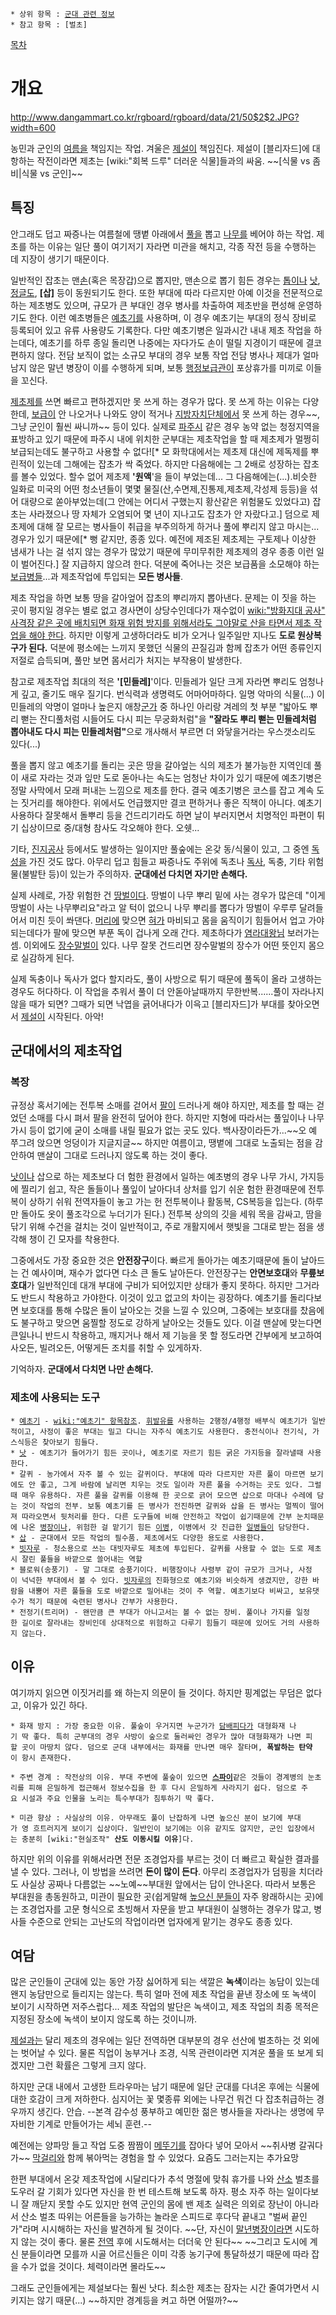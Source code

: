  * 상위 항목 : [[군대 관련 정보]]
 * 참고 항목 : [벌초]
[[목차]]
= 개요 =
http://www.dangammart.co.kr/rgboard/rgboard/data/21/50$2$2.JPG?width=600

농민과 군인의 [[여름]]을 책임지는 작업. 겨울은 [[제설]]이 책임진다. 제설이 [블리자드]에 대항하는 작전이라면 제초는 [wiki:"회복 드루" 더러운 식물]들과의 싸움. ~~[식물 vs 좀비|식물 vs 군인]~~
== 특징 ==
안그래도 덥고 짜증나는 여름철에 땡볕 아래에서 [[풀]]을 뽑고 [[나무]]를 베어야 하는 작업. 제초를 하는 이유는 일단 풀이 여기저기 자라면 미관을 해치고, 각종 작전 등을 수행하는 데 지장이 생기기 때문이다.

일반적인 잡초는 맨[[손]](혹은 목장갑)으로 뽑지만, 맨손으로 뽑기 힘든 경우는 [[톱]]이나 [[낫]], [[정글도]], '''[삽]''' 등이 동원되기도 한다. 
또한 부대에 따라 다르지만 아예 이것을 전문적으로 하는 제초병도 있으며, 규모가 큰 부대인 경우 병사를 차출하여 제초반을 편성해 운영하기도 한다. 이런 예초병들은 [[예초기]]를 사용하며, 이 경우 예초기는 부대의 정식 장비로 등록되어 있고 유류 사용량도 기록한다. 다만 예초기병은 일과시간 내내 제초 작업을 하는데다, 예초기를 하루 종일 돌리면 나중에는 자다가도 손이 떨릴 지경이기 때문에 결코 편하지 않다. 전담 보직이 없는 소규모 부대의 경우 보통 작업 전담 병사나 제대가 얼마 남지 않은 말년 병장이 이를 수행하게 되며, 보통 [[행정보급관]]이 포상휴가를 미끼로 이들을 꼬신다.

[[제초제]]를 쓰면 빠르고 편하겠지만 못 쓰게 하는 경우가 많다. 못 쓰게 하는 이유는 다양한데, [[보급]]이 안 나오거나 나와도 양이 적거나 [[지방자치단체]]에서 못 쓰게 하는 경우~~, 그냥 군인이 훨씬 싸니까~~ 등이 있다. 실제로 [[파주]]시 같은 경우 농약 없는 청정지역을 표방하고 있기 때문에 파주시 내에 위치한 군부대는 제초작업을 할 때 제초제가 멀쩡히 보급되는데도 불구하고 사용할 수 없다![* 모 화학대에서는 제초제 대신에 제독제를 뿌린적이 있는데 그해에는 잡초가 싹 죽었다. 하지만 다음해에는 그 2배로 성장하는 잡초를 볼수 있었다. 할수 없어 제초제 ''''원액''''을 들이 부었는데... 그 다음해에는(...).비슷한 일화로 미국의 어떤 청소년들이 몇몇 물질(산,수면제,진통제,제초제,각성제 등등)을 섞어 대량으로 쏟아부었는데(그 안에는 어디서 구했는지 황산같은 위험물도 있었다고) 잡초는 사라졌으나 땅 자체가 오염되어 몇 년이 지나고도 잡초가 안 자랐다고.] 덤으로 제초제에 대해 잘 모르는 병사들이 취급을 부주의하게 하거나 풀에 뿌리지 않고 마시는... 경우가 있기 때문에[* 뻥 같지만, 종종 있다. 예전에 제조된 제초제는 구토제나 이상한 냄새가 나는 걸 섞지 않는 경우가 많았기 때문에 무미무취한 제초제의 경우 종종 이런 일이 벌어진다.] 잘 지급하지 않으려 한다. 덕분에 죽어나는 것은 보급품을 소모해야 하는 [[보급병]]들...과 제초작업에 투입되는 '''모든 병사들'''.

제초 작업을 하면 보통 땅을 갈아엎어 잡초의 뿌리까지 뽑아낸다. 문제는 이 짓을 하는 곳이 평지일 경우는 별로 없고 경사면이 상당수인데다가 재수없이 [[wiki:"방화지대 공사" 사격장 같은 곳에 배치되면 화재 위험 방지를 위해서라도 그야말로 산을 타면서 제초 작업을 해야 한다]]. 하지만 이렇게 고생하더라도 비가 오거나 일주일만 지나도 '''도로 원상복구가 된다.''' 덕분에 평소에는 느끼지 못했던 식물의 끈질김과 함께 잡초가 어떤 종류인지 저절로 습득되며, 풀만 보면 몸서리가 처지는 부작용이 발생한다. 

참고로 제초작업 최대의 적은 ''''[민들레]''''이다. 민들레가 일단 크게 자라면 뿌리도 엄청나게 깊고, 줄기도 매우 질기다. 번식력과 생명력도 어마어마하다. 일명 악마의 식물(...) 이 민들레의 악명이 얼마나 높은지 애창[[군가]] 중 하나인 아리랑 겨레의 첫 부분 "밟아도 뿌리 뻗는 잔디풀처럼 시들어도 다시 피는 무궁화처럼"을 '''"잘라도 뿌리 뻗는 민들레처럼 뽑아내도 다시 피는 민들레처럼"'''으로 개사해서 부르면 더 와닿을거라는 우스갯소리도 있다(...) 

풀을 뽑지 않고 예초기를 돌리는 곳은 땅을 갈아엎는 식의 제초가 불가능한 지역인데 풀이 새로 자라는 것과 잎만 도로 돋아나는 속도는 엄청난 차이가 있기 때문에 예초기병은 정말 사막에서 모래 퍼내는 느낌으로 제초를 한다. 결국 예초기병은 코스를 잡고 계속 도는 짓거리를 해야한다. 위에서도 언급했지만 결코 편하거나 좋은 직책이 아니다. 예초기 사용하다 잘못해서 돌뿌리 등을 건드리기라도 하면 날이 부러지면서 치명적인 파편이 튀기 십상이므로 중/대형 참사도 각오해야 한다. 오쉣...

기타, [[진지공사]] 등에서도 발생하는 일이지만 풀숲에는 온갖 동/식물이 있고, 그 중엔 [[독]]성을 가진 것도 많다. 아무리 덥고 힘들고 짜증나도 주위에 독초나 [[독사]], 독충, 기타 위험물(불발탄 등)이 있는가 주의하자. '''군대에선 다치면 자기만 손해다.'''

실제 사례로, 가장 위험한 건 [[땅벌]]이다. 땅벌이 나무 뿌리 밑에 사는 경우가 많은데 "이게 땅벌이 사는 나무뿌리요"라고 알 턱이 없으니 나무 뿌리를 뽑다가 땅벌이 우루루 달려들어서 미친 듯이 쏴댄다. [[머리]]에 맞으면 [[혀]]가 마비되고 몸을 움직이기 힘들어서 업고 가야되는데다가 팔에 맞으면 부푼 독이 겁나게 오래 간다. 제초하다가 [[염라대왕]]님 보러가는 셈. 이외에도 [[장수말벌]]이 있다. 나무 잘못 건드리면 장수말벌의 장수가 어떤 뜻인지 몸으로 실감하게 된다.

실제 독충이나 독사가 없다 할지라도, 풀이 사방으로 튀기 때문에 풀독이 올라 고생하는 경우도 허다하다. 이 작업을 추워서 풀이 더 안돋아날때까지 무한반복......풀이 자라나지 않을 때가 되면? 그때가 되면 낙엽을 긁어내다가 이윽고 [블리자드]가 부대를 찾아오면서 [[제설]]이 시작된다. 아악!

== 군대에서의 제초작업 ==
=== 복장 === 
규정상 혹서기에는 전투복 소매를 걷어서 [[팔]]이 드러나게 해야 하지만, 제초를 할 때는 걷었던 소매를 다시 펴서 팔을 완전히 덮어야 한다. 하지만 지형에 따라서는 풀잎이나 나무 가시 등이 없기에 굳이 소매를 내릴 필요가 없는 곳도 있다. 백사장이라든가...~~오 예 쭈그려 앉으면 엉덩이가 지글지글~~
하지만 여름이고, 땡볕에 그대로 노출되는 점을 감안하여 맨살이 그대로 드러나지 않도록 하는 것이 좋다.

[[낫]]이나 삽으로 하는 제초보다 더 험한 환경에서 일하는 예초병의 경우 나무 가시, 가지등에 찔리기 쉽고, 작은 돌들이나 풀잎이 날아다녀 상처를 입기 쉬운 험한 환경때문에 전투복이 상하기 쉬워 전역자들이 놓고 가는 헌 전투복이나 활동복, CS복등을 입는다. (하루만 돌아도 옷이 풀조각으로 누더기가 된다.)
전투복 상의의 깃을 세워 목을 감싸고, 땀을 닦기 위해 수건을 걸치는 것이 일반적이고, 주로 개활지에서 햇빛을 그대로 받는 점을 생각해 챙이 긴 모자를 착용한다.

그중에서도 가장 중요한 것은 '''안전장구'''이다.
빠르게 돌아가는 예초기때문에 돌이 날아드는 건 예사이며, 재수가 없다면 다소 큰 돌도 날아든다.
안전장구는 '''안면보호대'''와 '''무릎보호대'''가 일반적인데 대개 부대에 구비가 되어있지만 상태가 좋지 못하다. 하지만 그거라도 반드시 착용하고 가야한다. 이것이 있고 없고의 차이는 굉장하다. 
예초기를 돌리다보면 보호대를 통해 수많은 돌이 날아오는 것을 느낄 수 있으며, 그중에는 보호대를 찼음에도 불구하고 맞으면 움찔할 정도로 강하게 날아오는 것들도 있다. 이걸 맨살에 맞는다면 큰일나니 반드시 착용하고, 깨지거나 해서 제 기능을 못 할 정도라면 간부에게 보고하여 사오든, 빌려오든, 어떻게든 조치를 취할 수 있게하자.

기억하자. '''군대에서 다치면 나만 손해다.'''

=== 제초에 사용되는 도구 ===
 * [[예초기]] - [[wiki:"예초기" 항목참조]]. [[휘발유]]를 사용하는 2행정/4행정 배부식 예초기가 일반적이고, 사정이 좋은 부대는 밀고 다니는 자주식 예초기도 사용한다. 충전식이나 전기식, 가스식등은 찾아보기 힘들다.
 * [[낫]] - 예초기가 들어가기 힘든 곳이나, 예초기로 자르기 힘든 굵은 가지등을 잘라낼때 사용한다.
 * 갈퀴 - 농가에서 자주 볼 수 있는 갈퀴이다. 부대에 따라 다르지만 자른 풀이 마르면 보기에도 안 좋고, 그게 바람에 날리면 치우는 것도 일이라 자른 풀을 수거하는 곳도 있다. 그럴때 매우 유용하다. 자른 풀을 갈퀴를 이용해 한 곳으로 긁어 모으면 삽으로 마대나 수레에 담는 것이 작업의 전부. 보통 예초기를 든 병사가 전진하면 갈퀴와 삽을 든 병사는 멀찍이 떨어져 따라오면서 뒷처리를 한다. 다른 도구들에 비해 안전하고 작업이 쉽기때문에 간부 눈치때문에 나온 [[병장]]이나, 위험한 걸 맡기기 힘든 [[이병]], 이병에서 갓 진급한 [[일병]]들이 담당한다.
 * [[삽]] - 군대에서 모든 작업의 필수품. 제초에서도 다양한 용도로 사용한다.
 * [[빗자루]] - 청소용으로 쓰는 대빗자루도 제초에 투입된다. 갈퀴를 사용할 수 없는 도로 제초시 잘린 풀들을 바깥으로 쓸어내는 역할
 * 블로워(송풍기) - 말 그대로 송풍기이다. 비행장이나 사령부 같이 규모가 크거나, 사정이 넉넉한 부대에서 볼 수 있다. [[빗자루]]의 진화형으로 예초기와 비슷하게 생겼지만, 강한 바람을 내뿜어 자른 풀들을 도로 바깥으로 밀어내는 것이 주 역할. 예초기보다 비싸고, 보유댓수가 적기 때문에 숙련된 병사나 간부가 사용한다.
 * 전정기(트리머) - 왠만큼 큰 부대가 아니고서는 볼 수 없는 장비. 풀이나 가지를 일정한 길이로 잘라내는 장비인데 상대적으로 위험하고 다루기 힘들기 때문에 있어도 거의 사용하지 않는다.

== 이유 ==
여기까지 읽으면 이짓거리를 왜 하는지 의문이 들 것이다. 하지만 핑계없는 무덤은 없다고, 이유가 있긴 하다.

 * 화재 방지 : 가장 중요한 이유. 풀숲이 우거지면 누군가가 [[담배]]피다가 대형화재 나기 딱 좋다. 특히 군부대의 경우 사방이 숲으로 둘러싸인 경우가 많아 대형화재가 나면 피할 곳이 마땅치 않다. 덤으로 군대 내부에서는 화재를 만나면 매우 잘타며, '''폭발하는 탄약'''이 항시 존재한다.

 * 주변 경계 : 작전상의 이유. 부대 주변에 풀숲이 있으면 '''[[스파이]]'''같은 것들이 경계병의 눈초리를 피해 은밀하게 접근해서 정보수집을 한 후 다시 은밀하게 사라지기 쉽다. 덤으로 주요 시설과 주요 인물을 노리는 특수부대가 침투하기 딱 좋다.

 * 미관 향상 : 사실상의 이유. 아무래도 풀이 난잡하게 나면 높으신 분이 보기에 부대가 영 흐트러지게 보이기 십상이다. 일반인이 보기에는 이유 같지도 않지만, 군인 입장에서는 충분히 [wiki:"현실조작" '''산도 이동시킬 이유''']다.

하지만 위의 이유를 위해서라면 전문 조경업자를 부르는 것이 더 빠르고 확실한 결과를 낼 수 있다. 그러나, 이 방법을 쓰려면 '''돈이 많이 든다'''. 아무리 조경업자가 덤핑을 치더라도 사실상 공짜나 다름없는 ~~노예~~부대원 앞에서는 답이 안나온다. 따라서 보통은 부대원을 총동원하고, 미관이 필요한 곳(쉽게말해 [[높으신 분들]]이 자주 왕래하시는 곳)에는 조경업자를 고문 형식으로 초빙해서 자문을 받고 부대원이 실행하는 경우가 많고, 병사들 수준으로 안되는 고난도의 작업이라면 업자에게 맡기는 경우도 종종 있다.

== 여담 ==
많은 군인들이 군대에 있는 동안 가장 싫어하게 되는 색깔은 '''녹색'''이라는 농담이 있는데 왠지 농담만으로 들리지는 않는다. 특히 얼마 전에 제초 작업을 끝낸 장소에 또 녹색이 보이기 시작하면 저주스럽다... 제초 작업의 발단은 녹색이고, 제초 작업의 최종 목적은 지정된 장소에 녹색이 보이지 않도록 하는 것이니까. 

[[제설]]과는 달리 제초의 경우에는 일단 전역하면 대부분의 경우 선산에 벌초하는 것 외에는 벗어날 수 있다. 물론 직업이 농부거나 조경, 식목 관련이라면 지겨운 풀을 또 보게 되겠지만 그런 확률은 그렇게 크지 않다.

하지만 군대 내에서 고생한 트라우마는 남기 때문에 일단 군대를 다녀온 후에는 식물에 대한 호감이 크게 저하한다. 심지어는 꽃 몇종류 외에는 나무건 뭐건 다 잡초취급하는 경우까지 생긴다. 안습. --본격 감수성 풍부하고 예민한 젊은 병사들을 자라나는 생명에 무자비한 기계로 만들어가는 세뇌 훈련.--

예전에는 양파망 들고 작업 도중 짬짬이 [[메뚜기]]를 잡아다 넣어 모아서 ~~취사병 갈궈다가~~ [[막걸리]]와 함께 볶아먹는 경험을 할 수 있었다. 요즘도 그러는지는 추가요망

한편 부대에서 온갖 제초작업에 시달리다가 추석 명절에 맞춰 휴가를 나와 [[산소]] 벌초를 도우러 갈 기회가 있다면 자신을 한 번 테스트해 보도록 하자. 평소 자주 하는 일이다보니 잘 깨닫지 못할 수도 있지만 현역 군인의 몸에 밴 제초 실력은 의외로 장난이 아니라서 산소 벌초 따위는 어른들을 능가하는 놀라운 스피드로 후다닥 끝내고 "벌써 끝인가"라며 시시해하는 자신을 발견하게 될 것이다. ~~단, 자신이 [[말년병장]]이라면 시도하지 않는 것이 좋다. 물론 [[전역]] 후에 시도해서는 더더욱 안 된다~~ ~~그리고 도시에 계신 분들이라면 모를까 시골 어르신들은 이미 각종 농기구에 통달하셨기 때문에 따라 잡을 수가 없을 것이다. 체력이라면 몰라도~~

그래도 군인들에게는 제설보다는 훨씬 낫다. 최소한 제초는 잠자는 시간 줄여가면서 시키지는 않기 때문(...) ~~하지만 경계등을 켜고 하면 어떨까?~~
